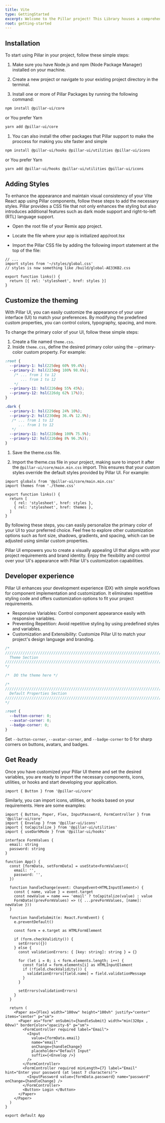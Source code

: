 ```yaml
---
title: Vite
type: GettingStarted
excerpt: Welcome to the Pillar project! This Library houses a comprehensive collection of reusable UI components, React hooks, Icons, and other tools designed to enhance modern web development. With a focus on accessibility, scalability, and best practices, Pillar streamlines the development process and empowers you to build robust, high-quality web applications.
root: getting-started
---
```


## Installation

To start using Pillar in your project, follow these simple steps:

1. Make sure you have Node.js and npm (Node Package Manager) installed on your machine.

1. Create a new project or navigate to your existing project directory in the terminal.

1. Install one or more of Pillar Packages by running the following command:

```bash
npm install @pillar-ui/core
```

or You prefer Yarn

```bash
yarn add @pillar-ui/core
```

1. You can also install the other packages that Pillar support to make the proccess for making you site faster and simple

```bash
npm install @pillar-ui/hooks @pillar-ui/utilities @pillar-ui/icons
```

or You prefer Yarn

```bash
yarn add @pillar-ui/hooks @pillar-ui/utilities @pillar-ui/icons
```

## Adding Styles

To enhance the appearance and maintain visual consistency of your Vite React app using Pillar components, follow these steps to add the necessary styles. Pillar provides a CSS file that not only enhances the styling but also introduces additional features such as dark mode support and right-to-left (RTL) language support.

- Open the root file of your Remix app project.

- Locate the file where your app is initialized app/root.tsx

- Import the Pillar CSS file by adding the following import statement at the top of the file:

```tsx title="app/root.tsx"
// ...
import styles from '~/styles/global.css'
// styles is now something like /build/global-AE33KB2.css

export function links() {
  return [{ rel: 'stylesheet', href: styles }]
}
```

## Customize the theming

With Pillar UI, you can easily customize the appearance of your user interface (UI) to match your preferences. By modifying the predefined custom properties, you can control colors, typography, spacing, and more.

To change the primary color of your UI, follow these simple steps:

1. Create a file named `theme.css`.
1. Inside `theme.css`, define the desired primary color using the --primary-color custom property. For example:

```css title="theme.css"
:root {
  --primary-1: hsl(225deg 60% 99.4%);
  --primary-2: hsl(223deg 100% 98.6%);
    /* ... from 1 to 12
       ... from 1 to 12
    */
  --primary-11: hsl(226deg 55% 45%);
  --primary-12: hsl(226dg 62% 17%));
}

.dark {
  --primary-1: hsl(229deg 24% 10%);
  --primary-2: hsl(230deg 36.4% 12.9%);
   /* ... from 1 to 12
      ... from 1 to 12
   */
  --primary-11: hsl(228deg 100% 75.9%);
  --primary-12: hsl(226deg 8% 96.3%));
}
```

1. Save the theme.css file.

1. Import the theme.css file in your project, making sure to import it after the `@pillar-ui/core/main.min.css` import. This ensures that your custom styles override the default styles provided by Pillar UI. For example:

```tsx title="app/root.tsx"
import globals from '@pillar-ui/core/main.min.css'
import themes from './theme.css'

export function links() {
  return [
    { rel: 'stylesheet', href: styles },
    { rel: 'stylesheet', href: themes },
  ]
}
```

By following these steps, you can easily personalize the primary color of your UI to your preferred choice. Feel free to explore other customization options such as font size, shadows, gradients, and spacing, which can be adjusted using similar custom properties.

Pillar UI empowers you to create a visually appealing UI that aligns with your project requirements and brand identity. Enjoy the flexibility and control over your UI's appearance with Pillar UI's customization capabilities.

## Developer experience

Pillar UI enhances your development experience (DX) with simple workflows for component implementation and customization. It eliminates repetitive styling code and offers customization options to fit your project requirements.

- Responsive Variables: Control component appearance easily with responsive variables.
- Preventing Repetition: Avoid repetitive styling by using predefined styles and variables.
- Customization and Extensibility: Customize Pillar UI to match your project's design language and branding.

```css
/*
//////////////////////////////////////////////////////////////////////////////////////////////////
  Theme Section
//////////////////////////////////////////////////////////////////////////////////////////////////
*/

/*  DO the theme here */

/*
//////////////////////////////////////////////////////////////////////////////////////////////////
  Default Properties Section
//////////////////////////////////////////////////////////////////////////////////////////////////
*/

:root {
  --button-corner: 0;
  --avatar-corner: 0;
  --badge-corner: 0;
}
```

Set `--button-corner`, `--avatar-corner`, and `--badge-corner` to 0 for sharp corners on buttons, avatars, and badges.

## Get Ready

Once you have customized your Pillar UI theme and set the desired variables, you are ready to import the necessary components, icons, utilities, or hooks and start developing your application.

```tsx
import { Button } from '@pillar-ui/core'
```

Similarly, you can import icons, utilities, or hooks based on your requirements. Here are some examples:

```tsx
import { Button, Paper, Flex, InputPassword, FormController } from '@pillar-ui/core'
import { Envelop } from '@pillar-ui/icons'
import { toCapitalize } from '@pillar-ui/utilities'
import { useDarkMode } from '@pillar-ui/hooks'

interface FormValues {
  email: string
  password: string
}

function App() {
  const [formData, setFormData] = useState<FormValues>({
    email: '',
    password: '',
  })

  function handleChange(event: ChangeEvent<HTMLInputElement>) {
    const { name, value } = event.target
    const newValue = name === 'email' ? toCapitalize(value) : value
    FormData((prevFormValues) => ({ ...prevFormValues, [name]: newValue }))
  }

  function handleSubmit(e: React.FormEvent) {
    e.preventDefault()

    const form = e.target as HTMLFormElement

    if (form.checkValidity()) {
      setErrors({})
    } else {
      const validationErrors: { [key: string]: string } = {}

      for (let i = 0; i < form.elements.length; i++) {
        const field = form.elements[i] as HTMLInputElement
        if (!field.checkValidity()) {
          validationErrors[field.name] = field.validationMessage
        }
      }

      setErrors(validationErrors)
    }
  }

  return (
    <Paper as={Flex} width="100vw" height="100vh" justify="center" items="center" p="sm">
      <Paper as="form" onSubmit={handleSubmit} width="min(320px , 60vw)" borderColor="opacity-6" p="sm">
        <FormController required label="Email">
          <Input
            value={formData.email}
            name="email"
            onChange={handleChange}
            placeholder="Default Input"
            suffix={<Envelop />}
          />
        </FormController>
        <FormController required minLength={7} label="Email" hint="Enter your password (at least 7 characters)">
          <InputPassword value={formData.password} name="password" onChange={handleChange} />
        </FormController>
        <Button> Login </Button>
      </Paper>
    </Paper>
  )
}

export default App
```
